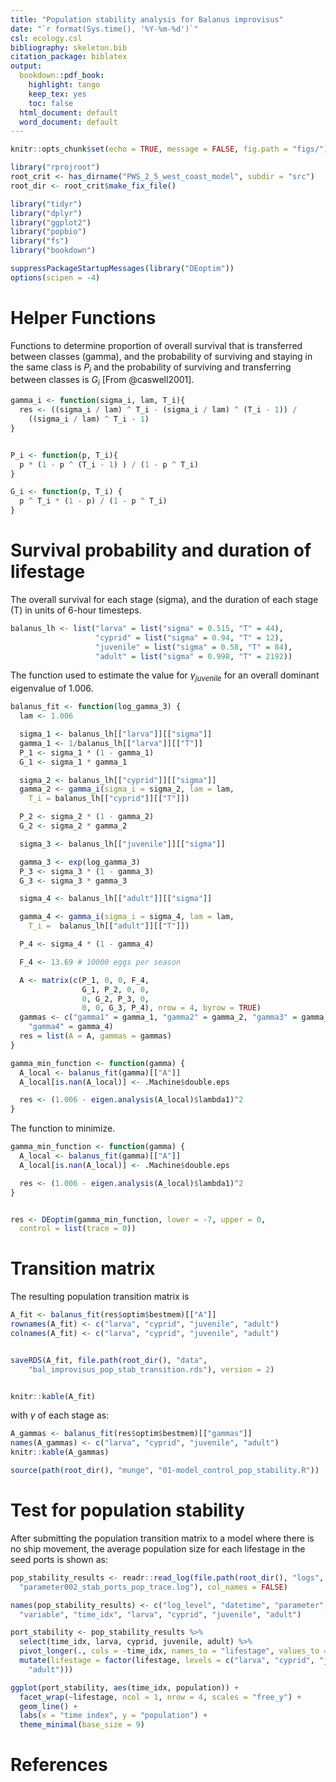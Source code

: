 ```yaml
---
title: "Population stability analysis for Balanus improvisus"
date: "`r format(Sys.time(), '%Y-%m-%d')`"
csl: ecology.csl
bibliography: skeleton.bib
citation_package: biblatex
output:
  bookdown::pdf_book:
    highlight: tango
    keep_tex: yes
    toc: false
  html_document: default
  word_document: default
---
```



```r
knitr::opts_chunk$set(echo = TRUE, message = FALSE, fig.path = "figs/")

library("rprojroot")
root_crit <- has_dirname("PWS_2_5_west_coast_model", subdir = "src")
root_dir <- root_crit$make_fix_file()

library("tidyr")
library("dplyr")
library("ggplot2")
library("popbio")
library("fs")
library("bookdown")

suppressPackageStartupMessages(library("DEoptim"))
options(scipen = -4)
```

# Helper Functions 

Functions to determine proportion of overall survival that is transferred between
classes (gamma), and the probability of surviving and staying in the same class is
$P_i$ and the probability of surviving and transferring between classes is $G_i$
 [From @caswell2001].

```r
gamma_i <- function(sigma_i, lam, T_i){
  res <- ((sigma_i / lam) ^ T_i - (sigma_i / lam) ^ (T_i - 1)) /
    ((sigma_i / lam) ^ T_i - 1)
}


P_i <- function(p, T_i){
  p * (1 - p ^ (T_i - 1) ) / (1 - p ^ T_i)
}

G_i <- function(p, T_i) {
  p ^ T_i * (1 - p) / (1 - p ^ T_i)
}

```
# Survival probability and duration of lifestage

The overall survival for each stage (sigma), and the duration of each stage
(T) in units of 6-hour timesteps.
```r
balanus_lh <- list("larva" = list("sigma" = 0.515, "T" = 44),
                   "cyprid" = list("sigma" = 0.94, "T" = 12),
                   "juvenile" = list("sigma" = 0.58, "T" = 84),
                   "adult" = list("sigma" = 0.998, "T" = 2192))
```


The function used to estimate the value for $\gamma_{juvenile}$ for an overall
dominant eigenvalue of 1.006.

```r
balanus_fit <- function(log_gamma_3) {
  lam <- 1.006

  sigma_1 <- balanus_lh[["larva"]][["sigma"]]
  gamma_1 <- 1/balanus_lh[["larva"]][["T"]]
  P_1 <- sigma_1 * (1 - gamma_1)
  G_1 <- sigma_1 * gamma_1

  sigma_2 <- balanus_lh[["cyprid"]][["sigma"]]
  gamma_2 <- gamma_i(sigma_i = sigma_2, lam = lam,
    T_i = balanus_lh[["cyprid"]][["T"]])

  P_2 <- sigma_2 * (1 - gamma_2)
  G_2 <- sigma_2 * gamma_2

  sigma_3 <- balanus_lh[["juvenile"]][["sigma"]]

  gamma_3 <- exp(log_gamma_3)
  P_3 <- sigma_3 * (1 - gamma_3)
  G_3 <- sigma_3 * gamma_3

  sigma_4 <- balanus_lh[["adult"]][["sigma"]]

  gamma_4 <- gamma_i(sigma_i = sigma_4, lam = lam,
  	T_i =  balanus_lh[["adult"]][["T"]])

  P_4 <- sigma_4 * (1 - gamma_4)

  F_4 <- 13.69 # 10000 eggs per season

  A <- matrix(c(P_1, 0, 0, F_4,
                G_1, P_2, 0, 0,
                0, G_2, P_3, 0,
                0, 0, G_3, P_4), nrow = 4, byrow = TRUE)
  gammas <- c("gamma1" = gamma_1, "gamma2" = gamma_2, "gamma3" = gamma_3,
    "gamma4" = gamma_4)
  res = list(A = A, gammas = gammas)
}
```


```r
gamma_min_function <- function(gamma) {
  A_local <- balanus_fit(gamma)[["A"]]
  A_local[is.nan(A_local)] <- .Machine$double.eps

  res <- (1.006 - eigen.analysis(A_local)$lambda1)^2
}

```

The function to minimize.
```r

gamma_min_function <- function(gamma) {
  A_local <- balanus_fit(gamma)[["A"]]
  A_local[is.nan(A_local)] <- .Machine$double.eps

  res <- (1.006 - eigen.analysis(A_local)$lambda1)^2
}


res <- DEoptim(gamma_min_function, lower = -7, upper = 0,
  control = list(trace = 0))
```
# Transition matrix

The resulting population transition matrix is

```r
A_fit <- balanus_fit(res$optim$bestmem)[["A"]]
rownames(A_fit) <- c("larva", "cyprid", "juvenile", "adult")
colnames(A_fit) <- c("larva", "cyprid", "juvenile", "adult")


saveRDS(A_fit, file.path(root_dir(), "data",
    "bal_improvisus_pop_stab_transition.rds"), version = 2)


knitr::kable(A_fit)
```

with $\gamma$ of each stage as:

```r
A_gammas <- balanus_fit(res$optim$bestmem)[["gammas"]]
names(A_gammas) <- c("larva", "cyprid", "juvenile", "adult")
knitr::kable(A_gammas)
```

```r
source(path(root_dir(), "munge", "01-model_control_pop_stability.R"))

```
# Test for population stability

After submitting the population transition matrix to a model where there is
no ship movement, the average population size for each lifestage in the seed
ports is shown as:

```r

pop_stability_results <- readr::read_log(file.path(root_dir(), "logs",
  "parameter002_stab_ports_pop_trace.log"), col_names = FALSE)

names(pop_stability_results) <- c("log_level", "datetime", "parameter",
  "variable", "time_idx", "larva", "cyprid", "juvenile", "adult")

port_stability <- pop_stability_results %>%
  select(time_idx, larva, cyprid, juvenile, adult) %>%
  pivot_longer(., cols = -time_idx, names_to = "lifestage", values_to = "population") %>%
  mutate(lifestage = factor(lifestage, levels = c("larva", "cyprid", "juvenile",
    "adult")))

ggplot(port_stability, aes(time_idx, population)) +
  facet_wrap(~lifestage, ncol = 1, nrow = 4, scales = "free_y") +
  geom_line() +
  labs(x = "time index", y = "population") +
  theme_minimal(base_size = 9)

```

# References
